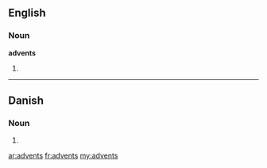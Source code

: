 ==English==

===Noun===
'''advents'''

# {{plural of|[[advent]]}}

----

==Danish==

===Noun===
{{infl|da|noun form|g=c}}

# {{form of|genitive singular indefinite|advent|lang=Danish}}

[[ar:advents]]
[[fr:advents]]
[[my:advents]]